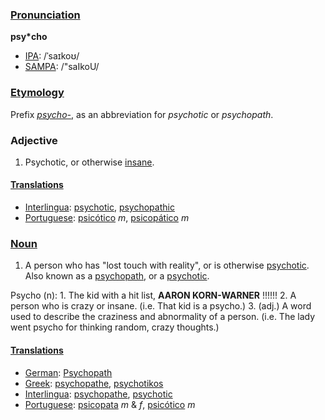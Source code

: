 ===[[Pronunciation]]===

'''psy*cho'''
*[[IPA]]: /ˈsaɪkoʊ/
*[[SAMPA]]: /"saIkoU/
===[[Etymology]]===
Prefix ''[[psycho-]]'', as an abbreviation for ''psychotic'' or ''psychopath''.

===Adjective===

#Psychotic, or otherwise [[insane]].

====[[Translation]]s====
*[[Interlingua]]: [[psychotic]], [[psychopathic]]
*[[Portuguese]]: [[psicótico]] ''m'', [[psicopático]] ''m''
===[[Noun]]===

#A person who has "lost touch with reality", or is otherwise [[psychotic]].  Also known as a [[psychopath]], or a [[psychotic]].


Psycho (n): 1. The kid with a hit list, <b>AARON KORN-WARNER</b> !!!!!! 
2. A person who is crazy or insane. (i.e. That kid is a psycho.) 
3. (adj.) A word used to describe the craziness and abnormality of a person. (i.e. The lady went psycho for thinking random, crazy thoughts.)

====[[Translation]]s====
*[[German]]: [[Psychopath]]
*[[Greek]]: [[psychopathe]], [[psychotikos]]
*[[Interlingua]]: [[psychopathe]], [[psychotic]]
*[[Portuguese]]: [[psicopata]] ''m'' & ''f'', [[psicótico]] ''m''